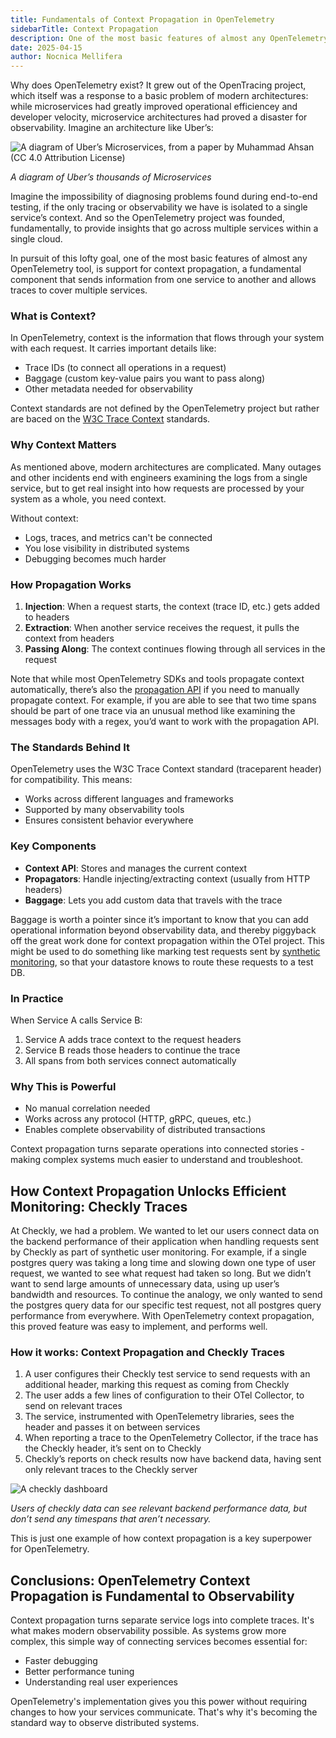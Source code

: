 ```yaml
---
title: Fundamentals of Context Propagation in OpenTelemetry
sidebarTitle: Context Propagation
description: One of the most basic features of almost any OpenTelemetry tool, is support for context propagation, a fundamental component that sends information from one service to another and allows traces to cover multiple services. Context propagation turns separate service logs into complete traces. It's what makes modern observability possible.
date: 2025-04-15
author: Nocnica Mellifera
---
```


Why does OpenTelemetry exist? It grew out of the OpenTracing project, which itself was a response to a basic problem of modern architectures: while microservices had greatly improved operational efficiencey and developer velocity, microservice architectures had proved a disaster for observability. Imagine an architecture like Uber’s:

![A diagram of Uber’s Microservices, from a paper by Muhammad Ahsan (CC 4.0 Attribution License)](/learn/images/context-propagation-01.png)

*A diagram of Uber’s thousands of Microservices*

Imagine the impossibility of diagnosing problems found during end-to-end testing, if the only tracing or observability we have is isolated to a single service’s context. And so the OpenTelemetry project was founded, fundamentally, to provide insights that go across multiple services within a single cloud.

In pursuit of this lofty goal, one of the most basic features of almost any OpenTelemetry tool, is support for context propagation, a fundamental component that sends information from one service to another and allows traces to cover multiple services.

### What is Context?

In OpenTelemetry, context is the information that flows through your system with each request. It carries important details like:

- Trace IDs (to connect all operations in a request)
- Baggage (custom key-value pairs you want to pass along)
- Other metadata needed for observability

Context standards are not defined by the OpenTelemetry project but rather are baced on the [W3C Trace Context](https://www.w3.org/TR/trace-context/) standards.

### Why Context Matters

As mentioned above, modern architectures are complicated. Many outages and other incidents end with engineers examining the logs from a single service, but to get real insight into how requests are processed by your system as a whole, you need context.

Without context:

- Logs, traces, and metrics can't be connected
- You lose visibility in distributed systems
- Debugging becomes much harder

### How Propagation Works

1. **Injection**: When a request starts, the context (trace ID, etc.) gets added to headers
2. **Extraction**: When another service receives the request, it pulls the context from headers
3. **Passing Along**: The context continues flowing through all services in the request

Note that while most OpenTelemetry SDKs and tools propagate context automatically, there’s also the [propagation API](https://opentelemetry.io/docs/specs/otel/context/api-propagators/) if you need to manually propagate context. For example, if you are able to see that two time spans should be part of one trace via an unusual method like examining the messages body with a regex, you’d want to work with the propagation API.

### The Standards Behind It

OpenTelemetry uses the W3C Trace Context standard (traceparent header) for compatibility. This means:

- Works across different languages and frameworks
- Supported by many observability tools
- Ensures consistent behavior everywhere

### Key Components

- **Context API**: Stores and manages the current context
- **Propagators**: Handle injecting/extracting context (usually from HTTP headers)
- **Baggage**: Lets you add custom data that travels with the trace

Baggage is worth a pointer since it’s important to know that you can add operational information beyond observability data, and thereby piggyback off the great work done for context propagation within the OTel project. This might be used to do something like marking test requests sent by [synthetic monitoring](https://www.checklyhq.com/docs/), so that your datastore knows to route these requests to a test DB. 

### In Practice

When Service A calls Service B:

1. Service A adds trace context to the request headers
2. Service B reads those headers to continue the trace
3. All spans from both services connect automatically

### Why This is Powerful

- No manual correlation needed
- Works across any protocol (HTTP, gRPC, queues, etc.)
- Enables complete observability of distributed transactions

Context propagation turns separate operations into connected stories - making complex systems much easier to understand and troubleshoot.

## How Context Propagation Unlocks Efficient Monitoring: Checkly Traces

At Checkly, we had a problem. We wanted to let our users connect data on the backend performance of their application when handling requests sent by Checkly as part of synthetic user monitoring. For example, if a single postgres query was taking a long time and slowing down one type of user request, we wanted to see what request had taken so long. But we didn’t want to send large amounts of unnecessary data, using up user’s bandwidth and resources. To continue the analogy, we only wanted to send the postgres query data for our specific test request, not all postgres query performance from everywhere. With OpenTelemetry context propagation, this proved feature was easy to implement, and performs well.

### How it works: Context Propagation and Checkly Traces

1. A user configures their Checkly test service to send requests with an additional header, marking this request as coming from Checkly
2. The user adds a few lines of configuration to their OTel Collector, to send on relevant traces
3. The service, instrumented with OpenTelemetry libraries, sees the header and passes it on between services
4. When reporting a trace to the OpenTelemetry Collector, if the trace has the Checkly header, it’s sent on to Checkly
5. Checkly’s reports on check results now have backend data, having sent only relevant traces to the Checkly server

![A checkly dashboard](/learn/images/context-propagation-02.png)

*Users of checkly data can see relevant backend performance data, but don’t send any timespans that aren’t necessary.*

This is just one example of how context propagation is a key superpower for OpenTelemetry.

## Conclusions: OpenTelemetry Context Propagation is Fundamental to Observability

Context propagation turns separate service logs into complete traces. It's what makes modern observability possible. As systems grow more complex, this simple way of connecting services becomes essential for:

- Faster debugging
- Better performance tuning
- Understanding real user experiences

OpenTelemetry's implementation gives you this power without requiring changes to how your services communicate. That's why it's becoming the standard way to observe distributed systems.